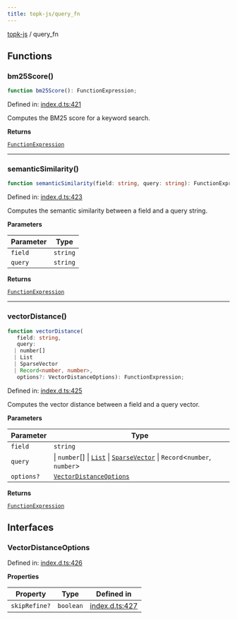 ```yaml
---
title: topk-js/query_fn
---
```


[topk-js](/sdk/topk-js/index) / query\_fn

## Functions

### bm25Score()

```ts
function bm25Score(): FunctionExpression;
```

Defined in: [index.d.ts:421](https://github.com/topk-io/topk/blob/f11e2c0d3a95a96ae9ad68aae5c02524e2e88522/topk-js/index.d.ts#L421)

Computes the BM25 score for a keyword search.

**Returns**

[`FunctionExpression`](/sdk/topk-js/Namespace.query#functionexpression)

***

### semanticSimilarity()

```ts
function semanticSimilarity(field: string, query: string): FunctionExpression;
```

Defined in: [index.d.ts:423](https://github.com/topk-io/topk/blob/f11e2c0d3a95a96ae9ad68aae5c02524e2e88522/topk-js/index.d.ts#L423)

Computes the semantic similarity between a field and a query string.

**Parameters**

| Parameter | Type |
| ------ | ------ |
| `field` | `string` |
| `query` | `string` |

**Returns**

[`FunctionExpression`](/sdk/topk-js/Namespace.query#functionexpression)

***

### vectorDistance()

```ts
function vectorDistance(
   field: string, 
   query: 
  | number[]
  | List
  | SparseVector
  | Record<number, number>, 
   options?: VectorDistanceOptions): FunctionExpression;
```

Defined in: [index.d.ts:425](https://github.com/topk-io/topk/blob/f11e2c0d3a95a96ae9ad68aae5c02524e2e88522/topk-js/index.d.ts#L425)

Computes the vector distance between a field and a query vector.

**Parameters**

| Parameter | Type |
| ------ | ------ |
| `field` | `string` |
| `query` | \| `number`[] \| [`List`](/sdk/topk-js/Namespace.data#list) \| [`SparseVector`](/sdk/topk-js/Namespace.data#sparsevector) \| `Record`\<`number`, `number`\> |
| `options?` | [`VectorDistanceOptions`](/sdk/topk-js/Namespace.query_fn#vectordistanceoptions) |

**Returns**

[`FunctionExpression`](/sdk/topk-js/Namespace.query#functionexpression)

## Interfaces

### VectorDistanceOptions

Defined in: [index.d.ts:426](https://github.com/topk-io/topk/blob/f11e2c0d3a95a96ae9ad68aae5c02524e2e88522/topk-js/index.d.ts#L426)

**Properties**

| Property | Type | Defined in |
| ------ | ------ | ------ |
| <a id="skiprefine"></a> `skipRefine?` | `boolean` | [index.d.ts:427](https://github.com/topk-io/topk/blob/f11e2c0d3a95a96ae9ad68aae5c02524e2e88522/topk-js/index.d.ts#L427) |
